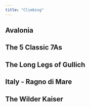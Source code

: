 ```yaml
---
title: "Climbing"
---
```


## Avalonia

## The 5 Classic 7As

## The Long Legs of Gullich

## Italy - Ragno di Mare

## The Wilder Kaiser
